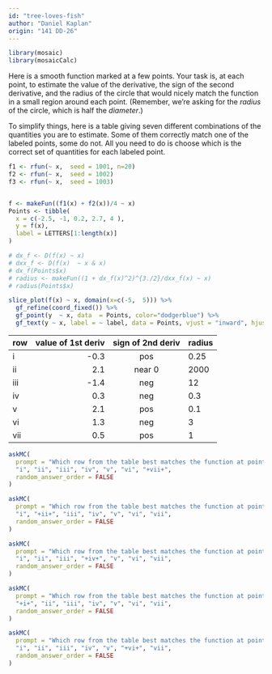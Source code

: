 ```yaml
---
id: "tree-loves-fish"
author: "Daniel Kaplan"
origin: "141 DD-26"
---
```


```r

library(mosaic)
library(mosaicCalc)
```

Here is a smooth function marked at a few points. Your task is, at each  point, to estimate the value of the derivative, the sign of the second derivative, and the radius of the circle that would nicely match the function in a small region around each point. (Remember, we're asking for the *radius* of the circle, which is half the *diameter*.)

To simplify  things, here is a table giving seven different combinations of the quantities you are to estimate.  Some of them correctly match one of the labeled points, some do not. All you need to do is choose which is the correct set of quantities for each labeled point.



```r
f1 <- rfun(~ x,  seed = 1001, n=20)
f2 <- rfun(~ x,  seed = 1002)
f3 <- rfun(~ x,  seed = 1003)


f <- makeFun((f1(x) + f2(x))/4 ~ x)
Points <- tibble(
  x = c(-2.5, -1, 0.2, 2.7, 4 ),
  y = f(x),
  label = LETTERS[1:length(x)]
)

# dx_f <- D(f(x) ~ x)
# dxx_f <- D(f(x)  ~ x & x)
# dx_f(Points$x)
# radius <- makeFun((1 + dx_f(x)^2)^{3./2}/dxx_f(x) ~ x)
# radius(Points$x)

slice_plot(f(x) ~ x, domain(x=c(-5,  5))) %>%
  gf_refine(coord_fixed()) %>%
  gf_point(y  ~ x, data  = Points, color="dodgerblue") %>%
  gf_text(y ~ x, label = ~ label, data = Points, vjust = "inward", hjust="inward", color="magenta")
```

row | value of 1st deriv | sign of 2nd deriv | radius
:---|------:|:---------:|:-------
i   |-0.3   |  pos      | 0.25 <!--D-->
ii  | 2.1   |  near 0   | 2000 <!--B-->
iii |-1.4   | neg       | 12
iv  | 0.3   | neg       | 0.3 <!--C-->
v   | 2.1   | pos       | 0.1
vi  | 1.3   |  neg      | 3 <!--E-->
vii | 0.5   | pos       | 1  <!--A-->

```r
askMC(
  prompt = "Which row from the table best matches the function at point A?",
  "i", "ii", "iii", "iv", "v", "vi", "+vii+",
  random_answer_order = FALSE
)
```

```r
askMC(
  prompt = "Which row from the table best matches the function at point B?",
  "i", "+ii+", "iii", "iv", "v", "vi", "vii",
  random_answer_order = FALSE
)
```

```r
askMC(
  prompt = "Which row from the table best matches the function at point C?",
  "i", "ii", "iii", "+iv+", "v", "vi", "vii",
  random_answer_order = FALSE
)
```

```r
askMC(
  prompt = "Which row from the table best matches the function at point D?",
  "+i+", "ii", "iii", "iv", "v", "vi", "vii",
  random_answer_order = FALSE
)
```

```r
askMC(
  prompt = "Which row from the table best matches the function at point E?",
  "i", "ii", "iii", "iv", "v", "+vi+", "vii",
  random_answer_order = FALSE
)
```

